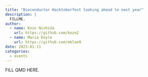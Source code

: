 ```yaml
---
title: "Bioconductor Hacktoberfest looking ahead to next year"
description: |
  FILLME.
author:
  - name: Kozo Nishida
    url: https://github.com/kozo2
  - name: Maria Doyle
    url: https://github.com/mblue9
date: 2023-01-11
categories:
  - events
---
```


FILL QMD HERE.
